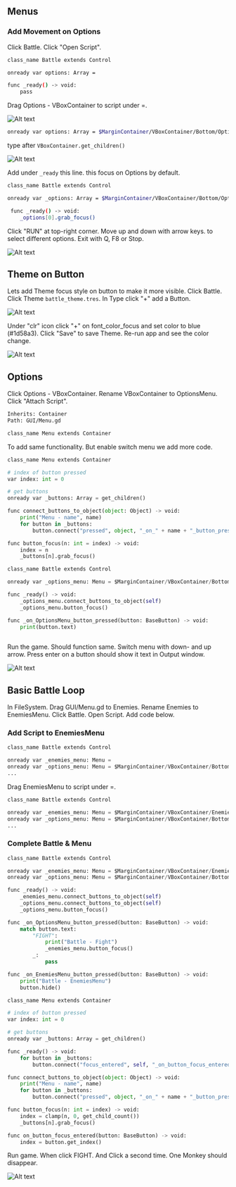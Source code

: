 ## Menus

### Add Movement on Options

Click Battle. Click "Open Script". 

```sh filename="Battle.gd"
class_name Battle extends Control

onready var options: Array = 

func _ready() -> void:
	pass
```

Drag Options - VBoxContainer to script under =.

![Alt text](../../images/06-battle-scene-01.png)

```sh
onready var options: Array = $MarginContainer/VBoxContainer/Bottom/Options/MarginContainer/VBoxContainer
```

type after `VBoxContainer.get_children()`

![Alt text](../../images/06-battle-scene-02.png)


Add under `_ready` this line. this focus on Options by default.

```sh {5-6} filename="Battle.gd" 
class_name Battle extends Control

onready var _options: Array = $MarginContainer/VBoxContainer/Bottom/Options/MarginContainer/VBoxContainer.get_children()

 func _ready() -> void:
    _options[0].grab_focus()
```

Click "RUN" at top-right corner. Move up and down with arrow keys.
to select different options. Exit with Q, F8 or Stop.

![Alt text](../../images/06-battle-scene-03.png)

## Theme on Button

 Lets add Theme focus style on button to make it more visible. Click 
Battle. Click Theme `battle_theme.tres`. In Type click "+" add a Button. 

 ![Alt text](../../images/06-battle-scene-04.png)

 Under "clr" icon click "+" on font_color_focus and set color to blue (#1d58a3). 
 Click "Save" to save Theme. Re-run app and see the color change. 

 ![Alt text](../../images/06-battle-scene-05.png)

 ## Options

 Click Options - VBoxContainer. Rename VBoxContainer to OptionsMenu.
Click "Attach Script".

 ```sh
 Inherits: Container
 Path: GUI/Menu.gd
 ```

```sh
class_name Menu extends Container
```

To add same functionality. But enable switch menu we add more code.


```py {3-16}  filename="Menu.gd"
class_name Menu extends Container

# index of button pressed
var index: int = 0

# get buttons
onready var _buttons: Array = get_children()

func connect_buttons_to_object(object: Object) -> void:
	print("Menu - name", name)
	for button in _buttons:
		button.connect("pressed", object, "_on_" + name + "_button_pressed", [button])

func button_focus(n: int = index) -> void:
	index = n
	_buttons[n].grab_focus()
```

```py {3-10} filename="Battle.gd"
class_name Battle extends Control

onready var _options_menu: Menu = $MarginContainer/VBoxContainer/Bottom/Options/MarginContainer/OptionsMenu

func _ready() -> void:
	_options_menu.connect_buttons_to_object(self)
	_options_menu.button_focus()

func _on_OptionsMenu_button_pressed(button: BaseButton) -> void:
	print(button.text)
	
```

Run the game. Should function same. Switch menu with down- and up arrow. Press
enter on a button should show it text in Output window. 

 ![Alt text](../../images/06-battle-scene-06.png)

 ## Basic Battle Loop

In FileSystem. Drag GUI/Menu.gd to Enemies. Rename Enemies to EnemiesMenu.
Click Battle. Open Script. Add code below.

### Add Script to EnemiesMenu


```py {3} filename="Battle.gd"
class_name Battle extends Control

onready var _enemies_menu: Menu = 
onready var _options_menu: Menu = $MarginContainer/VBoxContainer/Bottom/Options/MarginContainer/OptionsMenu
...
```

Drag EnemiesMenu to script under =.

```py {3}
class_name Battle extends Control

onready var _enemies_menu: Menu = $MarginContainer/VBoxContainer/EnemiesMenu
onready var _options_menu: Menu = $MarginContainer/VBoxContainer/Bottom/Options/MarginContainer/OptionsMenu
...
```

### Complete Battle & Menu


```py {3, 7, 11-21} filename="Battle.gd"
class_name Battle extends Control

onready var _enemies_menu: Menu = $MarginContainer/VBoxContainer/EnemiesMenu
onready var _options_menu: Menu = $MarginContainer/VBoxContainer/Bottom/Options/MarginContainer/OptionsMenu

func _ready() -> void:
	_enemies_menu.connect_buttons_to_object(self)
	_options_menu.connect_buttons_to_object(self)
	_options_menu.button_focus()

func _on_OptionsMenu_button_pressed(button: BaseButton) -> void:
	match button.text:
		"FIGHT":
			print("Battle - Fight")
			_enemies_menu.button_focus()
		_:
			pass

func _on_EnemiesMenu_button_pressed(button: BaseButton) -> void:
	print("Battle - EnemiesMenu")
	button.hide()
```

```py {9-11, 18-23} filename="Menu.gd"
class_name Menu extends Container

# index of button pressed
var index: int = 0

# get buttons
onready var _buttons: Array = get_children()

func _ready() -> void:
	for button in _buttons:
		button.connect("focus_entered", self, "_on_button_focus_entered", [button])

func connect_buttons_to_object(object: Object) -> void:
	print("Menu - name", name)
	for button in _buttons:
		button.connect("pressed", object, "_on_" + name + "_button_pressed", [button])

func button_focus(n: int = index) -> void:
	index = clamp(n, 0, get_child_count())
	_buttons[n].grab_focus()

func on_button_focus_entered(button: BaseButton) -> void:
	index = button.get_index()
```

Run game. When click FIGHT. And Click a second time. One Monkey should disappear.

![Alt text](../../images/06-battle-scene-07.png)